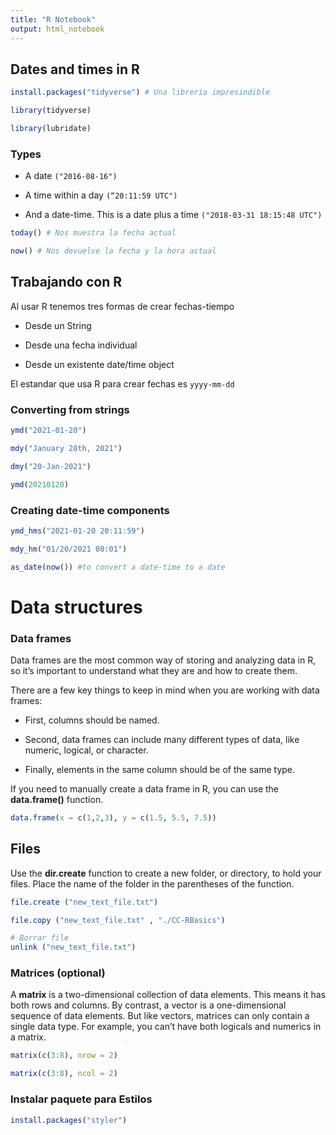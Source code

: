 ```yaml
---
title: "R Notebook"
output: html_notebook
---
```


## Dates and times in R

```r
install.packages("tidyverse") # Una libreria impresindible

```

```r
library(tidyverse)
```

```r
library(lubridate)
```

### Types

-   A date `("2016-08-16")`

-   A time within a day `(“20:11:59 UTC")`

-   And a date-time. This is a date plus a time `("2018-03-31 18:15:48 UTC")`

```r
today() # Nos muestra la fecha actual

```

```r
now() # Nos devuelve la fecha y la hora actual
```

## Trabajando con R

Al usar R tenemos tres formas de crear fechas-tiempo

-   Desde un String

-   Desde una fecha individual

-   Desde un existente date/time object

El estandar que usa R para crear fechas es `yyyy-mm-dd`

### **Converting from strings**

```r
ymd("2021-01-20")
```

```r
mdy("January 20th, 2021")
```

```r
dmy("20-Jan-2021")
```

```r
ymd(20210120)

```

### **Creating date-time components**

```r
ymd_hms("2021-01-20 20:11:59")
```

```r
mdy_hm("01/20/2021 08:01")
```

```r
as_date(now()) #to convert a date-time to a date
```

# Data structures

### **Data frames** {#data-frames}

Data frames are the most common way of storing and analyzing data in R, so it's important to understand what they are and how to create them.

There are a few key things to keep in mind when you are working with data frames: 

-   First, columns should be named. 

-   Second, data frames can include many different types of data, like numeric, logical, or character.

-   Finally, elements in the same column should be of the same type.

If you need to manually create a data frame in R, you can use the **data.frame()** function.

```r
data.frame(x = c(1,2,3), y = c(1.5, 5.5, 7.5))
```

## Files

Use the **dir.create** function to create a new folder, or directory, to hold your files. Place the name of the folder in the parentheses of the function.

```r
file.create ("new_text_file.txt")
```

```r
file.copy ("new_text_file.txt" , "./CC-RBasics")
```

```r
# Borrar file
unlink ("new_text_file.txt")

```

### Matrices (optional)

A **matrix** is a two-dimensional collection of data elements. This means it has both rows and columns. By contrast, a vector is a one-dimensional sequence of data elements. But like vectors, matrices can only contain a single data type. For example, you can't have both logicals and numerics in a matrix. 

```r

matrix(c(3:8), nrow = 2)
```

```r
matrix(c(3:8), ncol = 2)

```

### Instalar paquete para Estilos

```r
install.packages("styler")
```